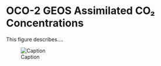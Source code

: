 # OCO-2 GEOS Assimilated CO₂ Concentrations

This figure describes....

![Caption](./media/oco2geos-co2-daygrid-v10r_Data_Flow.png)